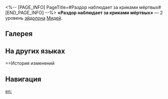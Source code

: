 <%-- [PAGE_INFO]
PageTitle=#Раздор наблюдает за криками мёртвых#
[END_PAGE_INFO] --%>
{{Эйдолон Инфобокс
|Название         = Раздор наблюдает за криками мёртвых
|Изображение      = Эйдолон Раздор наблюдает за криками мёртвых.png
|Персонаж         = Мидей
|Уровень          = 2
|Длительность     = 
|Описание         = В состоянии Кровная месть наносимый Мидеем урон игнорирует 15% защиты цели, а после получения исцеления 40% исцелённого НР конвертируется в заряд. Общее количество конвертации заряда не может превышать 40 ед. Сумма этого заряда сбрасывается после действия любого существа.
|Свойство1        = 
|Масштабирование1 = 
}}
'''«Раздор наблюдает за криками мёртвых»''' — 2 уровень [[эйдолон]]а [[Мидей]].

==Галерея==
{{Галерея|position=left|captionalign=center
|Персонаж Мидей Эйдолон 2.png|Осколок Эйдолона
}}

==На других языках==
{{На других языках
|en   = Strife Beholds Cry of Dead
|zhs  = 纷争见证尸骸的喉鸣
|zht  = 紛爭見證屍骸的喉鳴
|ja   = {{Rubi|紛争|ふんそう}}が{{Rubi|見届|みとど}}けし
{{Rubi|屍|しかばね}}の{{Rubi|歔欷|きょき}}
|ko   = 유해의 울부짖음을 목격한 분쟁
|es   = Estertor de los muertos del Conflicto
|fr   = Témoin du râle des morts
|ru   = Раздор наблюдает за криками мёртвых
|th   = Strife Beholds Cry of Dead
|vi   = Phân Tranh Chứng Kiến Tiếng Gào Của Thi Thể
|de   = Todesgesang des Zwists
|id   = Strife Beholds Cry of Dead
|pt   = O Conflito Observa o Lamurio dos Mortos
}}

==История изменений
{{История изменений|3.5}}

==Навигация==
{{Навык Навбокс|Мидей}}

[[en:]]